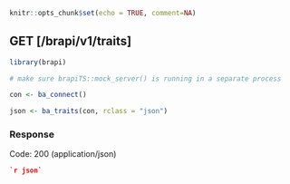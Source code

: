 ```r
knitr::opts_chunk$set(echo = TRUE, comment=NA)
```
## GET [/brapi/v1/traits]

```r
library(brapi)

# make sure brapiTS::mock_server() is running in a separate process

con <- ba_connect() 

json <- ba_traits(con, rclass = "json")

```
### Response

Code: 200 (application/json)

```json
`r json`
```
